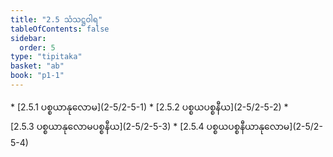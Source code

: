 ```yaml
---
title: "2.5 သံသဋ္ဌဝါရ"
tableOfContents: false
sidebar:
  order: 5
type: "tipitaka"
basket: "ab"
book: "p1-1"
---
```



<DynamicBreadcrumb />



<TableOfContents book="p1-1" section="2.5">
* [2.5.1 ပစ္စယာနုလောမ](2-5/2-5-1)
* [2.5.2 ပစ္စယပစ္စနီယ](2-5/2-5-2)
* [2.5.3 ပစ္စယာနုလောမပစ္စနီယ](2-5/2-5-3)
* [2.5.4 ပစ္စယပစ္စနီယာနုလောမ](2-5/2-5-4)
</TableOfContents>